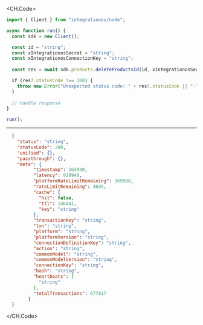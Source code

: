 
<CH.Code>
```typescript DeleteProductsId.ts
import { Client } from "integrationos/node";

async function run() {
  const sdk = new Client();

  const id = "string";
  const xIntegrationosSecret = "string";
  const xIntegrationosConnectionKey = "string";
  
  const res = await sdk.products.deleteProductsId(id, xIntegrationosSecret, xIntegrationosConnectionKey);

  if (res?.statusCode !== 200) {
    throw new Error("Unexpected status code: " + res?.statusCode || "-");
  }
  
  // handle response
}

run();
```
---

```json Example Response
  {
    "status": "string",
    "statusCode": 200,
    "unified": {},
    "passthrough": {},
    "meta": {
          "timestamp": 164940,
          "latency": 828940,
          "platformRateLimitRemaining": 369808,
          "rateLimitRemaining": 4695,
          "cache": {
            "hit": false,
            "ttl": 146441,
            "key": "string"
          },
          "transactionKey": "string",
          "txn": "string",
          "platform": "string",
          "platformVersion": "string",
          "connectionDefinitionKey": "string",
          "action": "string",
          "commonModel": "string",
          "commonModelVersion": "string",
          "connectionKey": "string",
          "hash": "string",
          "heartbeats": [
            "string"
          ],
          "totalTransactions": 677817
        }
  }
```
</CH.Code>
